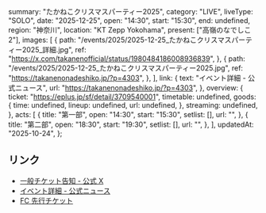   summary: "たかねこクリスマスパーティー2025",
  category: "LIVE",
  liveType: "SOLO",
  date: "2025-12-25",
  open: "14:30",
  start: "15:30",
  end: undefined,
  region: "神奈川",
  location: "KT Zepp Yokohama",
  present: ["高嶺のなでしこ2"],
  images: [
    {
      path: "/events/2025/2025-12-25_たかねこクリスマスパーティー2025_詳細.jpg",
      ref: "https://x.com/takanenofficial/status/1980484186008936839",
    },
    {
      path: "/events/2025/2025-12-25_たかねこクリスマスパーティー2025.jpg",
      ref: "https://takanenonadeshiko.jp/?p=4303",
    },
  ],
  link: {
    text: "イベント詳細 - 公式ニュース",
    url: "https://takanenonadeshiko.jp/?p=4303",
  },
  overview: {
    ticket: "https://eplus.jp/sf/detail/3709540001",
    timetable: undefined,
    goods: {
      time: undefined,
      lineup: undefined,
      url: undefined,
    },
    streaming: undefined,
  },
  acts: [
    {
      title: "第一部",
      open: "14:30",
      start: "15:30",
      setlist: [],
      url: "",
    },
    {
      title: "第二部",
      open: "18:30",
      start: "19:30",
      setlist: [],
      url: "",
    },
  ],
  updatedAt: "2025-10-24",
};

## リンク

- [一般チケット告知 - 公式 X](https://x.com/takanenofficial/status/1980484186008936839)
- [イベント詳細 - 公式ニュース](https://takanenonadeshiko.jp/?p=4303)
- [FC 先行チケット](https://takanekofc.com/topics/public/_/vnui2qh8mbpnp958.html)
